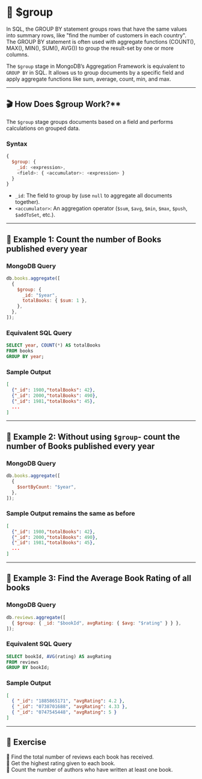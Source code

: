 # 👐 $group

In SQL, the GROUP BY statement groups rows that have the same values into summary rows, like "find the number of customers in each country".
The GROUP BY statement is often used with aggregate functions (COUNT(), MAX(), MIN(), SUM(), AVG()) to group the result-set by one or more columns.

The `$group` stage in MongoDB’s Aggregation Framework is equivalent to `GROUP BY` in SQL. It allows us to group documents by a specific field and apply aggregate functions like sum, average, count, min, and max.

---

## 🎬 How Does $group Work?\*\*

The `$group` stage groups documents based on a field and performs calculations on grouped data.

### **Syntax**

```js
{
  $group: {
    _id: <expression>,
    <field>: { <accumulator>: <expression> }
  }
}
```

- `_id`: The field to group by (use `null` to aggregate all documents together).
- `<accumulator>`: An aggregation operator (`$sum`, `$avg`, `$min`, `$max`, `$push`, `$addToSet`, etc.).

---

## 👐 Example 1: Count the number of Books published every year

### **MongoDB Query**

```js
db.books.aggregate([
  {
    $group: {
      _id: "$year",
      totalBooks: { $sum: 1 },
    },
  },
]);
```

### **Equivalent SQL Query**

```sql
SELECT year, COUNT(*) AS totalBooks
FROM books
GROUP BY year;
```

### **Sample Output**

```json
[
  {"_id": 1980,"totalBooks": 42},
  {"_id": 2000,"totalBooks": 490},
  {"_id": 1981,"totalBooks": 45},
  ...
]
```

---

## 👐 Example 2: Without using `$group`- count the number of Books published every year

### MongoDB Query

```js
db.books.aggregate([
  {
    $sortByCount: "$year",
  },
]);
```

### Sample Output remains the same as before

```json
[
  {"_id": 1980,"totalBooks": 42},
  {"_id": 2000,"totalBooks": 490},
  {"_id": 1981,"totalBooks": 45},
  ...
]
```

---

## 👐 Example 3: Find the Average Book Rating of all books

### **MongoDB Query**

```js
db.reviews.aggregate([
  { $group: { _id: "$bookId", avgRating: { $avg: "$rating" } } },
]);
```

### Equivalent SQL Query

```sql
SELECT bookId, AVG(rating) AS avgRating
FROM reviews
GROUP BY bookId;
```

### Sample Output

```json
[
  { "_id": "1885865171", "avgRating": 4.2 },
  { "_id": "0738701688", "avgRating": 4.33 },
  { "_id": "0747545448", "avgRating": 5 }
]
```

---

## 👐 Exercise

👐 Find the total number of reviews each book has received.  
👐 Get the highest rating given to each book.  
👐 Count the number of authors who have written at least one book.
